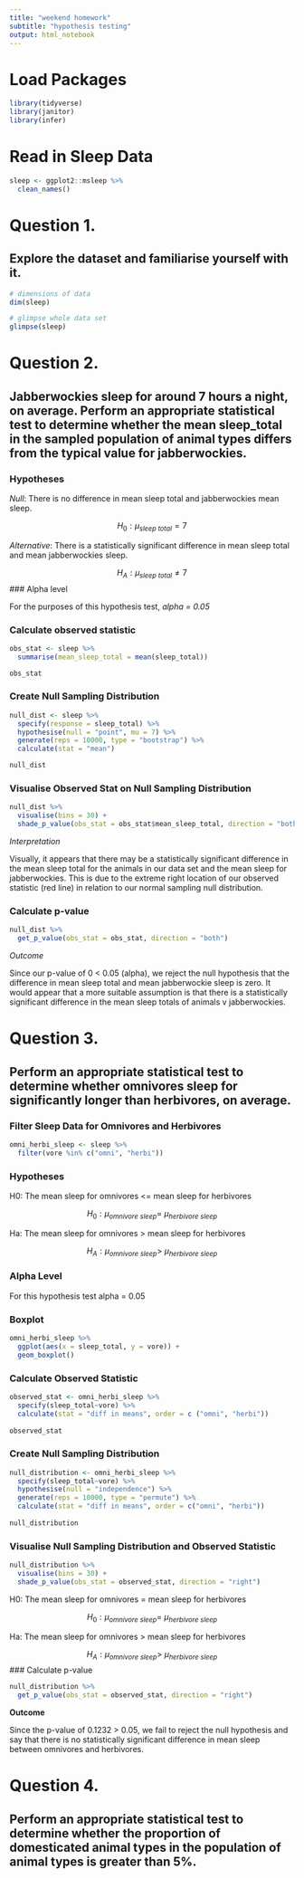 ```yaml
---
title: "weekend homework"
subtitle: "hypothesis testing"
output: html_notebook
---
```


# Load Packages

```r
library(tidyverse)
library(janitor)
library(infer)
```

# Read in Sleep Data

```r
sleep <- ggplot2::msleep %>% 
  clean_names()
```

# Question 1.

## Explore the dataset and familiarise yourself with it.

```r
# dimensions of data 
dim(sleep)

# glimpse whole data set
glimpse(sleep)
```

# Question 2.

## Jabberwockies sleep for around 7 hours a night, on average. Perform an appropriate statistical test to determine whether the mean sleep_total in the sampled population of animal types differs from the typical value for jabberwockies.

### Hypotheses

_Null_: There is no difference in mean sleep total and jabberwockies mean sleep.

$$H_0: \mu_{sleep\ total} = 7$$

_Alternative_: There is a statistically significant difference in mean sleep total
and mean jabberwockies sleep.

$$H_A: \mu_{sleep\ total} \ne 7$$
### Alpha level

For the purposes of this hypothesis test, _alpha = 0.05_

### Calculate observed statistic

```r
obs_stat <- sleep %>% 
  summarise(mean_sleep_total = mean(sleep_total))

obs_stat
```

### Create Null Sampling Distribution

```r
null_dist <- sleep %>% 
  specify(response = sleep_total) %>% 
  hypothesise(null = "point", mu = 7) %>% 
  generate(reps = 10000, type = "bootstrap") %>% 
  calculate(stat = "mean")

null_dist
```

### Visualise Observed Stat on Null Sampling Distribution

```r
null_dist %>% 
  visualise(bins = 30) +
  shade_p_value(obs_stat = obs_stat$mean_sleep_total, direction = "both")
```

_Interpretation_

Visually, it appears that there may be a statistically significant difference
in the mean sleep total for the animals in our data set and the mean sleep for
jabberwockies. This is due to the extreme right location of our observed 
statistic (red line) in relation to our normal sampling null distribution.

### Calculate p-value

```r
null_dist %>% 
  get_p_value(obs_stat = obs_stat, direction = "both")
```

_Outcome_

Since our p-value of 0 < 0.05 (alpha), we reject the null hypothesis that the
difference in mean sleep total and mean jabberwockie sleep is zero. It would 
appear that a more suitable assumption is that there is a statistically
significant difference in the mean sleep totals of animals v jabberwockies.

# Question 3.

## Perform an appropriate statistical test to determine whether omnivores sleep for significantly longer than herbivores, on average.

### Filter Sleep Data for Omnivores and Herbivores 

```r
omni_herbi_sleep <- sleep %>% 
  filter(vore %in% c("omni", "herbi"))
```

### Hypotheses

H0: The mean sleep for omnivores <= mean sleep for herbivores

$$H_0: \mu_{omnivore\ sleep} =\ \mu_{herbivore\ sleep}$$

Ha: The mean sleep for omnivores > mean sleep for herbivores

$$H_A: \mu_{omnivore\ sleep} >\ \mu_{herbivore\ sleep}$$


### Alpha Level

For this hypothesis test alpha = 0.05

### Boxplot

```r
omni_herbi_sleep %>% 
  ggplot(aes(x = sleep_total, y = vore)) +
  geom_boxplot()
```


### Calculate Observed Statistic

```r

observed_stat <- omni_herbi_sleep %>% 
  specify(sleep_total~vore) %>% 
  calculate(stat = "diff in means", order = c ("omni", "herbi"))
  
observed_stat

```

### Create Null Sampling Distribution

```r
null_distribution <- omni_herbi_sleep %>% 
  specify(sleep_total~vore) %>% 
  hypothesise(null = "independence") %>% 
  generate(reps = 10000, type = "permute") %>% 
  calculate(stat = "diff in means", order = c("omni", "herbi"))
  
null_distribution
```

### Visualise Null Sampling Distribution and Observed Statistic

```r
null_distribution %>% 
  visualise(bins = 30) +
  shade_p_value(obs_stat = observed_stat, direction = "right")
```
H0: The mean sleep for omnivores = mean sleep for herbivores

$$H_0: \mu_{omnivore\ sleep} =\ \mu_{herbivore\ sleep}$$

Ha: The mean sleep for omnivores > mean sleep for herbivores

$$H_A: \mu_{omnivore\ sleep} >\ \mu_{herbivore\ sleep}$$
### Calculate p-value

```r
null_distribution %>% 
  get_p_value(obs_stat = observed_stat, direction = "right")
```
__Outcome__

Since the p-value of 0.1232 > 0.05, we fail to reject the null hypothesis and
say that there is no statistically significant difference in mean sleep between
omnivores and herbivores.


# Question 4. 

## Perform an appropriate statistical test to determine whether the proportion of domesticated animal types in the population of animal types is greater than 5%.

